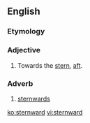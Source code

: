 ==English==

===Etymology===
{{suffix|stern|ward}}

===Adjective===
{{en-adj}}

# Towards the [[stern]], [[aft]].

===Adverb===
{{en-adv}}

# [[sternwards]]

[[ko:sternward]]
[[vi:sternward]]